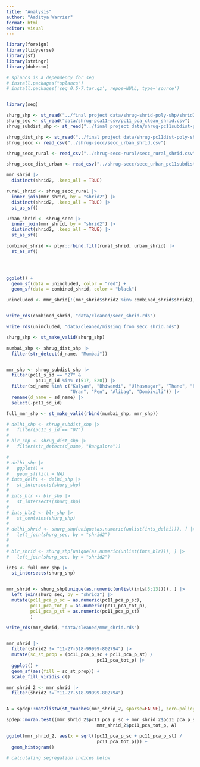 ```yaml
---
title: "Analysis"
author: "Aaditya Warrier"
format: html
editor: visual
---
```


```r
library(foreign)
library(tidyverse)
library(sf)
library(stringr)
library(dukestm)

# splancs is a dependency for seg
# install.packages("splancs")
# install.packages('seg_0.5-7.tar.gz', repos=NULL, type='source')


library(seg)

shurg_shp <- st_read("../final project data/shrug-shrid-poly-shp/shrid2_open.shp")
shurg_sec <- st_read("data/shrug-pca11-csv/pc11_pca_clean_shrid.csv")
shrug_subdist_shp <- st_read("../final project data/shrug-pc11subdist-poly-shp/subdistrict.shp")

shrug_dist_shp <- st_read("../final project data/shrug-pc11dist-poly-shp/district.shp")
shrug_secc <- read_csv("../shrug-secc/secc_urban_shrid.csv")

shrug_secc_rural <- read_csv("../shrug-secc-rural/secc_rural_shrid.csv")

shrug_secc_dist_urban <- read_csv("../shrug-secc/secc_urban_pc11subdist.csv")

```



```r

mmr_shrid |>
  distinct(shrid2, .keep_all = TRUE)

rural_shrid <- shrug_secc_rural |>
  inner_join(mmr_shrid, by = "shrid2") |>
  distinct(shrid2, .keep_all = TRUE) |>
  st_as_sf()

urban_shrid <- shrug_secc |>
  inner_join(mmr_shrid, by = "shrid2") |>
  distinct(shrid2, .keep_all = TRUE) |>
  st_as_sf()

combined_shrid <- plyr::rbind.fill(rural_shrid, urban_shrid) |>
  st_as_sf()
  



ggplot() +
  geom_sf(data = unincluded, color = "red") +
  geom_sf(data = combined_shrid, color = "black") 

unincluded <- mmr_shrid[!(mmr_shrid$shrid2 %in% combined_shrid$shrid2), ]


write_rds(combined_shrid, "data/cleaned/secc_shrid.rds")

write_rds(unincluded, "data/cleaned/missing_from_secc_shrid.rds")
```




```r
shurg_shp <- st_make_valid(shurg_shp)

mumbai_shp <- shrug_dist_shp |>
  filter(str_detect(d_name, "Mumbai"))


mmr_shp <- shrug_subdist_shp |>
  filter(pc11_s_id == "27" &
           pc11_d_id %in% c(517, 520)) |>
  filter(sd_name %in% c("Kalyan", "Bhiwandi", "Ulhasnagar", "Thane", "Panvel", "Vasai", "Virar", "Ambarnath", "Badlapur", "Karjat", "Khopoli", 
                        "Uran", "Pen", "Alibag", "Dombivili")) |>
  rename(d_name = sd_name) |>
  select(-pc11_sd_id)

full_mmr_shp <- st_make_valid(rbind(mumbai_shp, mmr_shp))
```

```r
# delhi_shp <- shrug_subdist_shp |>
#   filter(pc11_s_id == "07")
# 
# blr_shp <- shrug_dist_shp |>
#   filter(str_detect(d_name, "Bangalore"))

# 
# delhi_shp |>
#   ggplot() +
#   geom_sf(fill = NA)
# ints_delhi <- delhi_shp |>
#   st_intersects(shurg_shp)
# 
# ints_blr <- blr_shp |>
#   st_intersects(shurg_shp)
# 
# ints_blr2 <- blr_shp |>
#   st_contains(shurg_shp)
# 
# delhi_shrid <- shurg_shp[unique(as.numeric(unlist(ints_delhi))), ] |>
#   left_join(shurg_sec, by = "shrid2")
# 
# 
# blr_shrid <- shurg_shp[unique(as.numeric(unlist(ints_blr))), ] |>
#   left_join(shurg_sec, by = "shrid2")
```

```r
ints <- full_mmr_shp |>
  st_intersects(shurg_shp)


mmr_shrid <- shurg_shp[unique(as.numeric(unlist(ints[3:13]))), ] |>
  left_join(shurg_sec, by = "shrid2") |>
  mutate(pc11_pca_p_sc = as.numeric(pc11_pca_p_sc),
         pc11_pca_tot_p = as.numeric(pc11_pca_tot_p),
         pc11_pca_p_st = as.numeric(pc11_pca_p_st)
         ) 

write_rds(mmr_shrid, "data/cleaned/mmr_shrid.rds")


mmr_shrid |>
  filter(shrid2 != "11-27-518-99999-802794") |>
  mutate(sc_st_prop = (pc11_pca_p_sc + pc11_pca_p_st) / 
                                  pc11_pca_tot_p) |>
  ggplot() + 
  geom_sf(aes(fill = sc_st_prop)) +
  scale_fill_viridis_c()

mmr_shrid_2 <- mmr_shrid |>
  filter(shrid2 != "11-27-518-99999-802794")


A = spdep::mat2listw(st_touches(mmr_shrid_2, sparse=FALSE), zero.policy = TRUE)

spdep::moran.test((mmr_shrid_2$pc11_pca_p_sc + mmr_shrid_2$pc11_pca_p_st) / 
                                  mmr_shrid_2$pc11_pca_tot_p, A)

ggplot(mmr_shrid_2, aes(x = sqrt((pc11_pca_p_sc + pc11_pca_p_st) / 
                                  pc11_pca_tot_p))) +
  geom_histogram()
```



```r
# calculating segregation indices below


```

